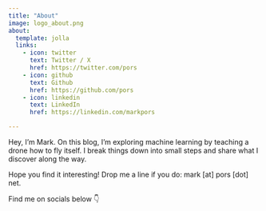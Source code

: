 ```yaml
---
title: "About"
image: logo_about.png
about:
  template: jolla
  links:
    - icon: twitter
      text: Twitter / X
      href: https://twitter.com/pors
    - icon: github
      text: Github
      href: https://github.com/pors
    - icon: linkedin
      text: LinkedIn
      href: https://linkedin.com/markpors

---
```


Hey, I'm Mark. On this blog, I'm exploring machine learning by teaching a drone how to fly itself. I break things down into small steps and share what I discover along the way. 

Hope you find it interesting! Drop me a line if you do: mark [at] pors [dot] net.

Find me on socials below 👇
